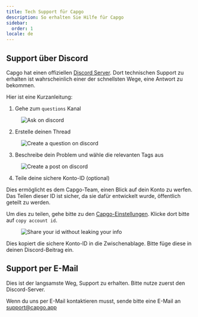 ```yaml
---
title: Tech Support für Capgo
description: So erhalten Sie Hilfe für Capgo
sidebar:
  order: 1
locale: de
---
```


## Support über Discord

Capgo hat einen offiziellen [Discord Server](https://discordcom/invite/VnYRvBfgA6). Dort technischen Support zu erhalten ist wahrscheinlich einer der schnellsten Wege, eine Antwort zu bekommen.

Hier ist eine Kurzanleitung:

1. Gehe zum `questions` Kanal

<figure><img style="margin-left: auto; margin-right: auto" src="/discord-questions.webp" alt="Ask on discord" /><figcaption></figcaption></figure>

2. Erstelle deinen Thread

<figure><img style="margin-left: auto; margin-right: auto" src="/discord-newquestion.webp" alt="Create a question on discord" /><figcaption></figcaption></figure>

3. Beschreibe dein Problem und wähle die relevanten Tags aus

<figure><img style="margin-left: auto; margin-right: auto" src="/discord-new-post.webp" alt="Create a post on discord" /><figcaption></figcaption></figure>

4. Teile deine sichere Konto-ID (optional)

Dies ermöglicht es dem Capgo-Team, einen Blick auf dein Konto zu werfen. Das Teilen dieser ID ist sicher, da sie dafür entwickelt wurde, öffentlich geteilt zu werden.

Um dies zu teilen, gehe bitte zu den [Capgo-Einstellungen](https://web.capgo.app/dashboard/settings/account/). Klicke dort bitte auf `copy account id`.

<figure><img style="margin-left: auto; margin-right: auto" src="/share-secure-id.webp" alt="Share your id without leaking your info" /><figcaption></figcaption></figure>

Dies kopiert die sichere Konto-ID in die Zwischenablage. Bitte füge diese in deinen Discord-Beitrag ein.

## Support per E-Mail

Dies ist der langsamste Weg, Support zu erhalten. Bitte nutze zuerst den Discord-Server.

Wenn du uns per E-Mail kontaktieren musst, sende bitte eine E-Mail an support@capgo.app